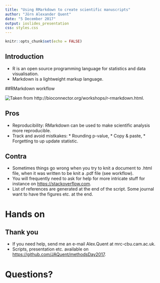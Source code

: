 ```yaml
---
title: "Using RMarkdown to create scientific manuscripts"
author: "Jörn Alexander Quent"
date: "5 December 2017"
output: ioslides_presentation
css: styles.css
---
```



```r
knitr::opts_chunk$set(echo = FALSE)
```

## Introduction

- R is an open source programming language for statistics and data visualisation.
- Markdown is a lightweight markup language.

##RMarkdown workflow

![Taken from http://bioconnector.org/workshops/r-rmarkdown.html](rmarkdown-workflowSmall.png).

## Pros 
* Reproducibility: RMarkdown can be used to make scientific analysis more reproducible. 
* Track and avoid mistkakes:
      * Rounding p-value,
      * Copy & paste,
      * Forgetting to up update statistic.

## Contra
* Sometimes things go wrong when you try to knit a document to .html file, when it was written to be knit a .pdf file (see workflow). 
* You will frequently need to ask for help for more intricate stuff for instance on [https://stackoverflow.com](https://stackoverflow.com).
* List of references are generated at the end of the script. Some journal want to have the figures etc. at the end. 

# Hands on

## Thank you

- If you need help, send me an e-mail Alex.Quent at mrc-cbu.cam.ac.uk.
- Scripts, presentation etc. available on [https://github.com/JAQuent/methodsDay2017](https://github.com/JAQuent/methodsDay2017).

# Questions?
